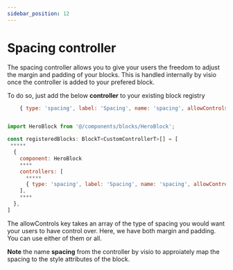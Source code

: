 ```yaml
---
sidebar_position: 12
---
```


# Spacing controller

The spacing controller allows you to give your users the freedom to adjust the margin and padding of your blocks. This is handled internally by visio once the controller is added to your prefered block.

To do so, just add the below **controller** to your existing block registry

```jsx
    { type: 'spacing', label: 'Spacing', name: 'spacing', allowControls: ['margin', 'padding'] }
```



```jsx title="/components/blocks_registry.tsx"

import HeroBlock from '@/components/blocks/HeroBlock';

const registeredBlocks: BlockT<CustomControllerT>[] = [
 *****
  {
    component: HeroBlock
    ****
    controllers: [
      *****
      { type: 'spacing', label: 'Spacing', name: 'spacing', allowControls: ['margin', 'padding'] },
    ],
    ****
  },
]
```

The allowControls key takes an array of the type of spacing you would want your users to have control over. Here, we have both margin and padding. You can use either of them or all.

**Note** the name **spacing** from the controller by visio to approiately map the spacing to the style attributes of the block.